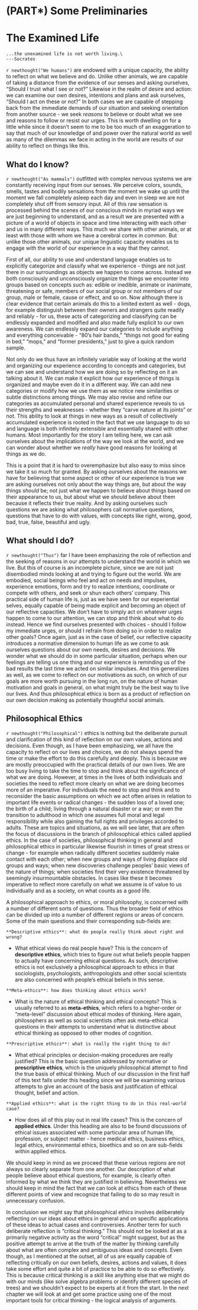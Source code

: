 # (PART\*) Some Preliminaries {-}

# The Examined Life

```block
...the unexamined life is not worth living.\
---Socrates
```

`r newthought("We humans")` are endowed with a unique capacity, the ability to reflect on what we believe and do. Unlike other animals, we are capable of taking a distance from the evidence of our senses and asking ourselves, "Should I trust what I see or not?" Likewise in the realm of desire and action:  we can examine our own desires, intentions and plans and ask ourselves, "Should I act on these or not?" In both cases we are capable of stepping back from the immediate demands of our situation and seeking orientation from another source - we seek *reasons* to believe or doubt what we see and reasons to follow or resist our urges. This is worth dwelling on for a little while since it doesn't seem to me to be too much of an exaggeration to say that much of our knowledge of and power over the natural world as well as many of the dilemmas we face in acting in the world are results of our ability to reflect on things like this.



## What do I know?

`r newthought("As mammals")` outfitted with complex nervous systems we are constantly receiving input from our senses. We perceive colors, sounds, smells, tastes and bodily sensations from the moment we wake up until the moment we fall completely asleep each day and even in sleep we are not completely shut off from sensory input. All of this raw sensation is processed behind the scenes of our conscious minds in myriad ways we are just beginning to understand, and as a result we are presented with a picture of a world of objects in space and time interacting with each other and us in many different ways. This much we share with other animals, or at least with those with whom we have a cerebral cortex in common. But unlike those other animals, our unique linguistic capacity enables us to engage with the world of our experience in a way that they cannot. 

First of all, our ability to use and understand language enables us to explicitly categorize and classify what we experience - things are not just there in our surroundings as objects we happen to come across. Instead we both consciously and unconsciously organize the things we encounter into groups based on concepts such as: edible or inedible, animate or inanimate, threatening or safe, members of our social group or not members of our group, male or female, cause or effect, and so on. Now although there is clear evidence that certain animals do this to a limited extent as well - dogs, for example distinguish between their owners and strangers quite readily and reliably - for us, these acts of categorizing and classifying can be endlessly expanded and modified and also made fully explicit to our own awareness. We can endlessly expand our categories to include anything and everything conceivable - "80's hair bands," "things not good for eating in bed," "mops," and "former presidents," just to give a quick random sample. 

Not only do we thus have an infinitely variable way of looking at the world and organizing our experience according to concepts and categories, but we can see and understand how we are doing so by reflecting on it an talking about it. We can make it explicit how our experience of things is organized and maybe even do it in a different way. We can add new categories or modify how we use them as we notice new similarities or subtle distinctions among things. We may also revise and refine our categories as accumulated personal and shared experience reveals to us their strengths and weaknesses - whether they "carve nature at its joints" or not. This ability to look at things in new ways as a result of collectively accumulated experience is rooted in the fact that we use language to do so and language is both infinitely extensible and essentially shared with other humans.  Most importantly for the story I am telling here, we can ask ourselves about the implications of the way we look at the world, and we can wonder about whether we *really* have good reasons for looking at things as we do. 

This is a point that it is hard to overemphasize but also easy to miss since we take it so much for granted. By asking ourselves about the reasons we have for believing that some aspect or other of our experience is true we are asking ourselves not only about the way things are, but about the way things *should* be; not just what we happen to believe about things based on their appearance to us, but about what we *should* believe about them because it reflects their true reality.  And by asking ourselves such questions we are asking what philosophers call normative questions, questions that have to do with values, with concepts like right, wrong, good, bad, true, false, beautiful and ugly. 

## What should I do?

`r newthought("Thus")` far I have been emphasizing the role of reflection and the seeking of reasons in our attempts to understand the world in which we live. But this of course is an incomplete picture, since we are not just disembodied minds looking at and trying to figure out the world. We are embodied, social beings who feel and act on needs and impulses, experience emotions, form and try to realize intentions, coordinate or compete with others, and seek or shun each others' company. This practical side of human life is, just as we have seen for our experiential selves, equally capable of being made explicit and becoming an object of our reflective capacities. We don't have to simply act on whatever urges happen to come to our attention, we can stop and think about what to do instead. Hence we find ourselves presented with choices - should I follow my immediate urges, or should I refrain from doing so in order to realize other goals? Once again, just as in the case of belief, our reflective capacity introduces a normative dimension to human life as we come to ask ourselves questions about our own needs, desires and decisions. We wonder what we should do in some particular situation, perhaps when our feelings are telling us one thing and our experience is reminding us of the bad results the last time we acted on similar impulses. And this generalizes as well, as we come to reflect on our motivations as such, on which of our goals are more worth pursuing in the long run, on the nature of human motivation and goals in general, on what might truly be the best way to live our lives. And thus philosophical ethics is born as a product of reflection on our own decision making as potentially thoughtful social animals. 

## Philosophical Ethics

`r newthought("Philosophical")` ethics is nothing but the deliberate pursuit and clarification of this kind of reflection on our own values, actions and decisions. Even though, as I have been emphasizing, we all have the capacity to reflect on our lives and choices, we do not always spend the time or make the effort to do this carefully and deeply. This is because we are mostly preoccupied with the practical details of our own lives. We are too busy living to take the time to stop and think about the significance of what we are doing. However, at times in the lives of both individuals and societies the need to reflect more clearly on what we are doing becomes more of an imperative. For individuals the need to stop and think and to reconsider the basic assumptions on which we act often arises in relation to important life events or radical changes - the sudden loss of a loved one; the birth of a child; living  through a natural disaster or a war; or even the transition to adulthood in which one assumes full moral and legal responsibility while also gaining the full rights and privileges accorded to adults. These are topics and situations, as we will see later, that are often the focus of discussions in the branch of philosophical ethics called applied ethics. In the case of societies, philosophical thinking in general and philosophical ethics in particular likewise flourish in times of great stress or change - for example when radically different societies suddenly make contact with each other; when new groups and ways of living displace old groups and ways; when new discoveries challenge peoples' basic views of the nature of things; when societies find their very existence threatened by seemingly insurmountable obstacles. In cases like these it becomes imperative to reflect more carefully on what we assume is of value to us individually and as a society, on what counts as a good life. 

A philosophical approach to ethics, or moral philosophy, is concerned with a number of different sorts of questions. Thus the broader field of ethics can be divided up into a number of different regions or areas of concern. Some of the main questions and their corresponding sub-fields are:

``` marginfigure
**Descriptive ethics**: what do people really think about right and wrong?
``` 

- What ethical views do real people have? This is the concern of **descriptive ethics**, which tries to figure out what beliefs people happen to actually have concerning ethical questions. As such, descriptive ethics is not exclusively a philosophical approach to ethics in that sociologists, psychologists, anthropologists and other social scientists are also concerned with people's ethical beliefs in this sense.

``` marginfigure
**Meta-ethics**: how does thinking about ethics work?
```

- What is the nature of ethical thinking and ethical concepts? This is usually referred to as **meta-ethics**, which refers to a higher-order or "meta-level" discussion about ethical modes of thinking. Here again, philosophers as well as social scientists often ask meta-ethical questions in their attempts to understand what is distinctive about ethical thinking as opposed to other modes of cognition.

``` marginfigure
**Prescriptive ethics**: what is really the right thing to do?
```

- What ethical principles or decision-making procedures are really justified? This is the basic question addressed by normative or **prescriptive ethics**, which is the uniquely philosophical attempt to find the true basis of ethical thinking. Much of our discussion in the first half of this text falls under this heading since we will be examining various attempts to give an account of the basis and justification of ethical thought, belief and action.

``` marginfigure
**Applied ethics**: what is the right thing to do in this real-world case?
```

- How does all of this play out in real life cases? This is the concern of **applied ethics**. Under this heading are also to be found discussions of ethical issues associated with some particular area of human life, profession, or subject matter - hence medical ethics, business ethics, legal ethics, environmental ethics, bioethics and so on are sub-fields within applied ethics.

We should keep in mind as we proceed that these various regions are not always so clearly separate from one another. Our description of what people believe about ethical questions, for example, is clearly often informed by what we think they are justified in believing. Nevertheless we should keep in mind the fact that we can look at ethics from each of these different points of view and recognize that failing to do so may result in unnecessary confusion.

In conclusion we might say that philosophical ethics involves deliberately reflecting on our ideas about ethics in general and on specific applications of these ideas to actual cases and controversies. Another term for such deliberate reflection is "critical thinking." This should not be looked at as a primarily negative activity as the word "critical" might suggest, but as the positive attempt to arrive at the truth of the matter by thinking carefully about what are often complex and ambiguous ideas and concepts. Even though, as I mentioned at the outset, all of us are equally capable of reflecting critically on our own beliefs, desires, actions and values, it does take some effort and quite a bit of practice to be able to do so effectively. This is because critical thinking is a skill like anything else that we might do with our minds (like solve algebra problems or identify different species of trees) and we shouldn't expect to be experts at it from the start. In the next chapter we will look at and get some practice using one of the most important tools for critical thinking - the logical analysis of arguments.




